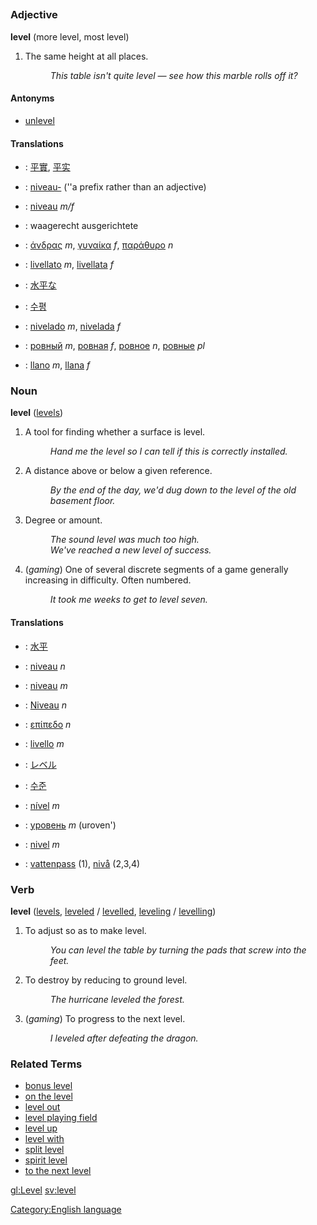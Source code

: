 =={{en}}==
[[Category:English language]]
===Adjective===
'''level''' (more level, most level)

# The same height at all places.
#: ''This table isn't quite level &mdash; see how this marble rolls off it?''

====Antonyms====
*[[unlevel]]

====Translations====
*{{zh}}: [[平實]], [[平实]]
*{{nl}}: [[niveau-]] (''a prefix rather than an adjective)
*{{fr}}: [[niveau]] ''m/f''
*{{de}}: waagerecht ausgerichtete<!-- please check this one -->
*{{el}}: [[άνδρας]] ''m'', [[γυναίκα]] ''f'', [[παράθυρο]] ''n''
*{{it}}: [[livellato]] ''m'', [[livellata]] ''f''
*{{ja}}: [[水平]]な
*{{ko}}: [[수평]]
*{{pt}}: [[nivelado]] ''m'', [[nivelada]] ''f''
*{{ru}}: [[ровный]] ''m'', [[ровная]] ''f'', [[ровное]] ''n'', [[ровные]] ''pl''
*{{es}}: [[llano]] ''m'', [[llana]] ''f''

===Noun===
'''level''' ([[levels]])

# A tool for finding whether a surface is level.
#: ''Hand me the level so I can tell if this is correctly installed.''
# A distance above or below a given reference.
#: ''By the end of the day, we'd dug down to the level of the old basement floor.''
# Degree or amount.
#: ''The sound level was much too high.''
#: ''We've reached a new level of success.''
# (''gaming'') One of several discrete segments of a game generally increasing in difficulty.  Often numbered.
#: ''It took me weeks to get to level seven.''

====Translations====
*{{zh}}: [[水平]]
*{{nl}}: [[niveau]] ''n''
*{{fr}}: [[niveau]] ''m''
*{{de}}: [[Niveau]] ''n''
*{{el}}: [[επίπεδο]] ''n''
*{{it}}: [[livello]] ''m''
*{{ja}}: [[レベル]]
*{{ko}}: [[수준]]
*{{pt}}: [[nível]] ''m''
*{{ru}}: [[уровень]] ''m'' (uroven')
*{{es}}: [[nivel]] ''m''
*{{sv}}: [[vattenpass]] (1), [[nivå]] (2,3,4)

===Verb===
'''level''' ([[levels]], [[leveled]] / [[levelled]], [[leveling]] / [[levelling]])

# To adjust so as to make level.
#: ''You can level the table by turning the pads that screw into the feet.''
# To destroy by reducing to ground level.
#: ''The hurricane leveled the forest.''
# (''gaming'') To progress to the next level.
#: ''I leveled after defeating the dragon.''

===Related Terms===
*[[bonus level]]
*[[on the level]]
*[[level out]]
*[[level playing field]]
*[[level up]]
*[[level with]]
*[[split level]]
*[[spirit level]]
*[[to the next level]]

[[gl:Level]]
[[sv:level]]